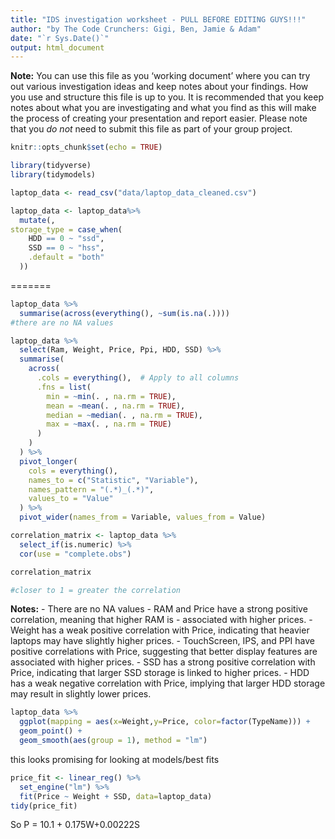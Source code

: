 ```yaml
---
title: "IDS investigation worksheet - PULL BEFORE EDITING GUYS!!!"
author: "by The Code Crunchers: Gigi, Ben, Jamie & Adam"
date: "`r Sys.Date()`"
output: html_document
---
```


**Note:** You can use this file as you 'working document' where you can try out various investigation ideas and keep notes about your findings. How you use and structure this file is up to you. It is recommended that you keep notes about what you are investigating and what you find as this will make the process of creating your presentation and report easier. Please note that you _do not_ need to submit this file as part of your group project.



```r
knitr::opts_chunk$set(echo = TRUE)
```


```r
library(tidyverse)
library(tidymodels)
```


```r
laptop_data <- read_csv("data/laptop_data_cleaned.csv")
```


```r
laptop_data <- laptop_data%>% 
  mutate(, 
storage_type = case_when(
    HDD == 0 ~ "ssd",
    SSD == 0 ~ "hss",
    .default = "both"
  ))

```

=======
```r
laptop_data %>%
  summarise(across(everything(), ~sum(is.na(.))))
#there are no NA values

laptop_data %>%
  select(Ram, Weight, Price, Ppi, HDD, SSD) %>%
  summarise(
    across(
      .cols = everything(),  # Apply to all columns
      .fns = list(
        min = ~min(. , na.rm = TRUE),
        mean = ~mean(. , na.rm = TRUE),
        median = ~median(. , na.rm = TRUE),
        max = ~max(. , na.rm = TRUE)
      )
    )
  ) %>%
  pivot_longer(
    cols = everything(),
    names_to = c("Statistic", "Variable"),
    names_pattern = "(.*)_(.*)",
    values_to = "Value"
  ) %>%
  pivot_wider(names_from = Variable, values_from = Value)

correlation_matrix <- laptop_data %>%
  select_if(is.numeric) %>%
  cor(use = "complete.obs")

correlation_matrix

#closer to 1 = greater the correlation

```
**Notes:**
- There are no NA values
- RAM and Price have a strong positive correlation, meaning that higher RAM is - associated with higher prices.
- Weight has a weak positive correlation with Price, indicating that heavier laptops may have slightly higher prices.
- TouchScreen, IPS, and PPI have positive correlations with Price, suggesting that better display features are associated with higher prices.
- SSD has a strong positive correlation with Price, indicating that larger SSD storage is linked to higher prices.
- HDD has a weak negative correlation with Price, implying that larger HDD storage may result in slightly lower prices.

```r
laptop_data %>%
  ggplot(mapping = aes(x=Weight,y=Price, color=factor(TypeName))) +
  geom_point() +
  geom_smooth(aes(group = 1), method = "lm")

```
this looks promising for looking at models/best fits
```r
price_fit <- linear_reg() %>%
  set_engine("lm") %>%
  fit(Price ~ Weight + SSD, data=laptop_data)
tidy(price_fit)
```

So P = 10.1 + 0.175W+0.00222S


```r

```